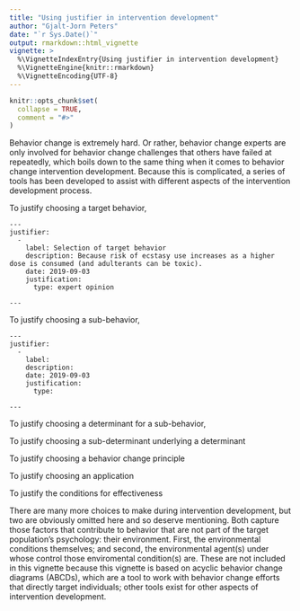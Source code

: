 ```yaml
---
title: "Using justifier in intervention development"
author: "Gjalt-Jorn Peters"
date: "`r Sys.Date()`"
output: rmarkdown::html_vignette
vignette: >
  %\VignetteIndexEntry{Using justifier in intervention development}
  %\VignetteEngine{knitr::rmarkdown}
  %\VignetteEncoding{UTF-8}
---
```


```r
knitr::opts_chunk$set(
  collapse = TRUE,
  comment = "#>"
)
```

Behavior change is extremely hard. Or rather, behavior change experts are only involved for behavior change challenges that others have failed at repeatedly, which boils down to the same thing when it comes to behavior change intervention development. Because this is complicated, a series of tools has been developed to assist with different aspects of the intervention development process.



To justify choosing a target behavior, 

```
---
justifier:
  -
    label: Selection of target behavior
    description: Because risk of ecstasy use increases as a higher dose is consumed (and adulterants can be toxic).
    date: 2019-09-03
    justification:
      type: expert opinion

---
```

To justify choosing a sub-behavior, 

```
---
justifier:
  -
    label: 
    description: 
    date: 2019-09-03
    justification:
      type: 

---
```


To justify choosing a determinant for a sub-behavior,

To justify choosing a sub-determinant underlying a determinant

To justify choosing a behavior change principle

To justify choosing an application

To justify the conditions for effectiveness


There are many more choices to make during intervention development, but two are obviously omitted here and so deserve mentioning. Both capture those factors that contribute to behavior that are not part of the target population's psychology: their environment. First, the environmental conditions themselves; and second, the environmental agent(s) under whose control those enviromental condition(s) are. These are not included in this vignette because this vignette is based on acyclic behavior change diagrams (ABCDs), which are a tool to work with behavior change efforts that directly target individuals; other tools exist for other aspects of intervention development.





